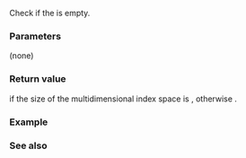 {{cpp/container/mdspan/title|empty}}
{{cpp/container/mdspan/navbar}}
{{dcl begin}}
{{dcl|since=c++23|
constexpr bool empty() const noexcept;
}}
{{dcl end}}

Check if the {{rlpt|/|mdspan}} is empty.

===Parameters===
(none)

===Return value===
{{c|true}} if the size of the multidimensional index space {{lc|extents()}} is {{c|0}}, otherwise {{c|false}}.

===Example===
{{example|code=
|output=
}}

===See also===
{{todo}}

{{langlinks|de|es|ja|ru|zh}}